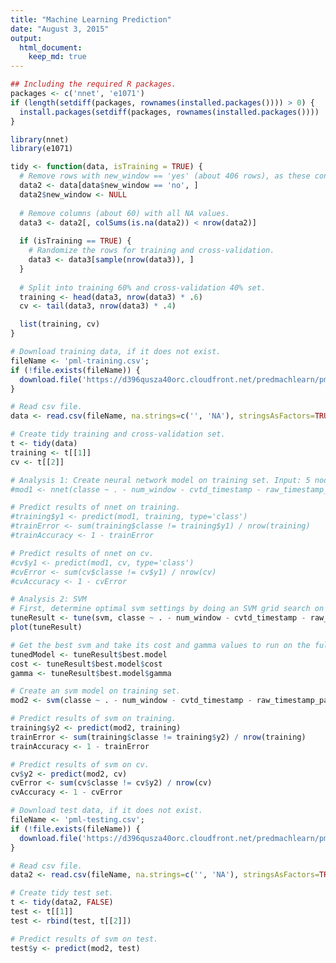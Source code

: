 ```yaml
---
title: "Machine Learning Prediction"
date: "August 3, 2015"
output:
  html_document:
    keep_md: true
---
```


```r
## Including the required R packages.
packages <- c('nnet', 'e1071')
if (length(setdiff(packages, rownames(installed.packages()))) > 0) {
  install.packages(setdiff(packages, rownames(installed.packages())))  
}

library(nnet)
library(e1071)

tidy <- function(data, isTraining = TRUE) {
  # Remove rows with new_window == 'yes' (about 406 rows), as these contain summary information.
  data2 <- data[data$new_window == 'no', ]
  data2$new_window <- NULL
  
  # Remove columns (about 60) with all NA values.
  data3 <- data2[, colSums(is.na(data2)) < nrow(data2)]
  
  if (isTraining == TRUE) {
    # Randomize the rows for training and cross-validation.
    data3 <- data3[sample(nrow(data3)), ]
  }
  
  # Split into training 60% and cross-validation 40% set.
  training <- head(data3, nrow(data3) * .6)
  cv <- tail(data3, nrow(data3) * .4)

  list(training, cv)
}

# Download training data, if it does not exist.
fileName <- 'pml-training.csv';
if (!file.exists(fileName)) {
  download.file('https://d396qusza40orc.cloudfront.net/predmachlearn/pml-training.csv', fileName, method='auto')
}

# Read csv file.
data <- read.csv(fileName, na.strings=c('', 'NA'), stringsAsFactors=TRUE)

# Create tidy training and cross-validation set.
t <- tidy(data)
training <- t[[1]]
cv <- t[[2]]

# Analysis 1: Create neural network model on training set. Input: 5 nodes, Hidden: 8 nodes, Output: 1 node.
#mod1 <- nnet(classe ~ . - num_window - cvtd_timestamp - raw_timestamp_part_1 - raw_timestamp_part_2 - user_name - X, data = training, maxit = 10000, size = 12)

# Predict results of nnet on training.
#training$y1 <- predict(mod1, training, type='class')
#trainError <- sum(training$classe != training$y1) / nrow(training)
#trainAccuracy <- 1 - trainError

# Predict results of nnet on cv.
#cv$y1 <- predict(mod1, cv, type='class')
#cvError <- sum(cv$classe != cv$y1) / nrow(cv)
#cvAccuracy <- 1 - cvError

# Analysis 2: SVM
# First, determine optimal svm settings by doing an SVM grid search on a subset of the training data (doing a grid search on the full training set would take too long). epsilon = from 0 to 1, step 0.3. cost = 2^2, 2^3 ... 2^6.
tuneResult <- tune(svm, classe ~ . - num_window - cvtd_timestamp - raw_timestamp_part_1 - raw_timestamp_part_2 - user_name - X, data = head(training, 1000), ranges = list(epsilon = seq(0,1,0.3), cost = 2^(2:6)))
plot(tuneResult)

# Get the best svm and take its cost and gamma values to run on the full training data set.
tunedModel <- tuneResult$best.model
cost <- tuneResult$best.model$cost
gamma <- tuneResult$best.model$gamma

# Create an svm model on training set.
mod2 <- svm(classe ~ . - num_window - cvtd_timestamp - raw_timestamp_part_1 - raw_timestamp_part_2 - user_name - X, training, cost = cost, gamma = gamma)

# Predict results of svm on training.
training$y2 <- predict(mod2, training)
trainError <- sum(training$classe != training$y2) / nrow(training)
trainAccuracy <- 1 - trainError

# Predict results of svm on cv.
cv$y2 <- predict(mod2, cv)
cvError <- sum(cv$classe != cv$y2) / nrow(cv)
cvAccuracy <- 1 - cvError

# Download test data, if it does not exist.
fileName <- 'pml-testing.csv';
if (!file.exists(fileName)) {
  download.file('https://d396qusza40orc.cloudfront.net/predmachlearn/pml-testing.csv', fileName, method='auto')
}

# Read csv file.
data2 <- read.csv(fileName, na.strings=c('', 'NA'), stringsAsFactors=TRUE)

# Create tidy test set.
t <- tidy(data2, FALSE)
test <- t[[1]]
test <- rbind(test, t[[2]])

# Predict results of svm on test.
test$y <- predict(mod2, test)
```